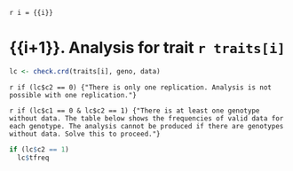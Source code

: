 `r i = {{i}}`

# {{i+1}}. Analysis for trait `r traits[i]`

```r
lc <- check.crd(traits[i], geno, data)
```

`r if (lc$c2 == 0) {"There is only one replication. Analysis is not possible with one replication."}`

`r if (lc$c1 == 0 & lc$c2 == 1) {"There is at least one genotype without data. The table below shows the frequencies of valid data for each genotype. The analysis cannot be produced if there are genotypes without data. Solve this to proceed."}`

```r
if (lc$c2 == 1)
  lc$tfreq
```
